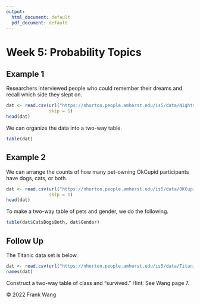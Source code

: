 ```yaml
---
output:
  html_document: default
  pdf_document: default
---
```

# Week 5: Probability Topics

## Example 1

Researchers interviewed people who could remember their dreams and recall 
which side they slept on.

```r
dat <- read.csv(url("https://nhorton.people.amherst.edu/is5/data/Nightmares.csv"),
                skip = 1)
head(dat)
```

We can organize the data into a two-way table.

```r
table(dat)
```


## Example 2

We can arrange the counts of how many pet-owning OkCupid participants
have dogs, cats, or both.  

```r
dat <- read.csv(url("https://nhorton.people.amherst.edu/is5/data/OKCupid_CatsDogs.csv"),
                skip = 1)
head(dat)
```

To make a two-way table of pets and gender, we do the following.

```r
table(dat$CatsDogsBoth, dat$Gender)
```

## Follow Up

The Titanic data set is below.

```r
dat <- read.csv(url("https://nhorton.people.amherst.edu/is5/data/Titanic.csv"))
names(dat)
```

Construct a two-way table of class and "survived."  Hint: See Wang page 7.

&copy; 2022 Frank Wang 
